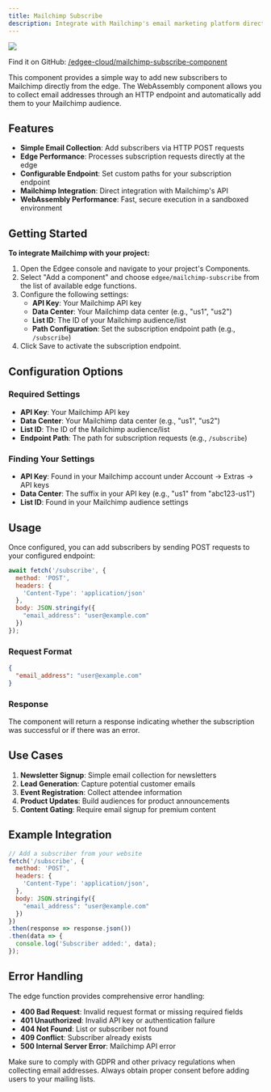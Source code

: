 ```yaml
---
title: Mailchimp Subscribe
description: Integrate with Mailchimp's email marketing platform directly from the edge, **powered by edge functions**.
---
```


<img src="/images/banners/mailchimp.png" className="rounded-lg" noZoom />


<EdgeeSdk />

Find it on GitHub: [<Icon icon="github" iconType="solid" /> /edgee-cloud/mailchimp-subscribe-component](https://github.com/edgee-cloud/mailchimp-subscribe-component)

This component provides a simple way to add new subscribers to Mailchimp directly from the edge. The WebAssembly component allows you to collect email addresses through an HTTP endpoint and automatically add them to your Mailchimp audience.

## Features

- **Simple Email Collection**: Add subscribers via HTTP POST requests
- **Edge Performance**: Processes subscription requests directly at the edge
- **Configurable Endpoint**: Set custom paths for your subscription endpoint
- **Mailchimp Integration**: Direct integration with Mailchimp's API
- **WebAssembly Performance**: Fast, secure execution in a sandboxed environment

## Getting Started

**To integrate Mailchimp with your project:**

1. Open the Edgee console and navigate to your project's Components.
2. Select "Add a component" and choose `edgee/mailchimp-subscribe` from the list of available edge functions.
3. Configure the following settings:
   - **API Key**: Your Mailchimp API key
   - **Data Center**: Your Mailchimp data center (e.g., "us1", "us2")
   - **List ID**: The ID of your Mailchimp audience/list
   - **Path Configuration**: Set the subscription endpoint path (e.g., `/subscribe`)
4. Click Save to activate the subscription endpoint.

## Configuration Options

### Required Settings
- **API Key**: Your Mailchimp API key
- **Data Center**: Your Mailchimp data center (e.g., "us1", "us2")
- **List ID**: The ID of the Mailchimp audience/list
- **Endpoint Path**: The path for subscription requests (e.g., `/subscribe`)

### Finding Your Settings
- **API Key**: Found in your Mailchimp account under Account → Extras → API keys
- **Data Center**: The suffix in your API key (e.g., "us1" from "abc123-us1")
- **List ID**: Found in your Mailchimp audience settings

## Usage

Once configured, you can add subscribers by sending POST requests to your configured endpoint:

```javascript
await fetch('/subscribe', {
  method: 'POST',
  headers: {
    'Content-Type': 'application/json'
  },
  body: JSON.stringify({
    "email_address": "user@example.com"
  })
});
```

### Request Format
```json
{
  "email_address": "user@example.com"
}
```

### Response
The component will return a response indicating whether the subscription was successful or if there was an error.


## Use Cases

1. **Newsletter Signup**: Simple email collection for newsletters
2. **Lead Generation**: Capture potential customer emails
3. **Event Registration**: Collect attendee information
4. **Product Updates**: Build audiences for product announcements
5. **Content Gating**: Require email signup for premium content

## Example Integration

```javascript
// Add a subscriber from your website
fetch('/subscribe', {
  method: 'POST',
  headers: {
    'Content-Type': 'application/json',
  },
  body: JSON.stringify({
    "email_address": "user@example.com"
  })
})
.then(response => response.json())
.then(data => {
  console.log('Subscriber added:', data);
});
```

## Error Handling

The edge function provides comprehensive error handling:

- **400 Bad Request**: Invalid request format or missing required fields
- **401 Unauthorized**: Invalid API key or authentication failure
- **404 Not Found**: List or subscriber not found
- **409 Conflict**: Subscriber already exists
- **500 Internal Server Error**: Mailchimp API error

<Note>
  Make sure to comply with GDPR and other privacy regulations when collecting email addresses. 
  Always obtain proper consent before adding users to your mailing lists.
</Note>
